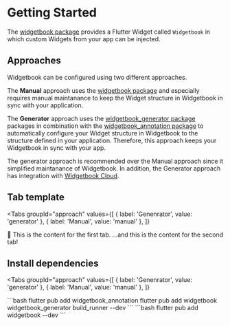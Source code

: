 # Getting Started

The [widgetbook package](https://pub.dev/packages/widgetbook) provides a Flutter Widget called `Widgetbook` in which custom Widgets from your app can be injected.

## Approaches

Widgetbook can be configured using two different approaches. 

The **Manual** approach uses the [widgetbook package](https://pub.dev/packages/widgetbook) and especially requires manual maintanance to keep the Widget structure in Widgetbook in sync with your application. 

The **Generator** approach uses the [widgetbook_generator package](https://pub.dev/packages/widgetbook_generator) packages in combination with the [widgetbook_annotation package](https://pub.dev/packages/widgetbook_annotation) to automatically configure your Widget structure in Widgetbook to the structure defined in your application. Therefore, this approach keeps your Widgetbook in sync with your app.

<Info>The generator approach is recommended over the Manual approach since it simplified maintanance of Widgetbook. In addition, the Generator approach has integration with [Widgetbook Cloud](/widgetbook-cloud/overview).</Info>

## Tab template
<Tabs
  groupId="approach"
  values={[
    { label: 'Genenrator', value: 'generator' },
    { label: 'Manual', value: 'manual' },
  ]}
>
  <TabItem value="generator">👋 This is the content for the first tab.</TabItem>
  <TabItem value="manual">...and this is the content for the second tab!</TabItem>
</Tabs>

## Install dependencies

<Tabs
  groupId="approach"
  values={[
    { label: 'Genenrator', value: 'generator' },
    { label: 'Manual', value: 'manual' },
  ]}
>
  <TabItem value="generator">
    ```bash
    flutter pub add widgetbook_annotation
    flutter pub add widgetbook widgetbook_generator build_runner --dev
    ```
  </TabItem>
  <TabItem value="manual">
    ```bash
    flutter pub add widgetbook --dev
    ```
  </TabItem>
</Tabs>